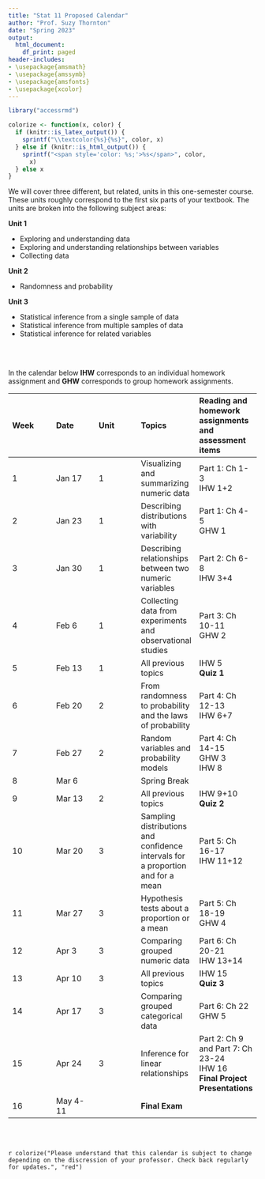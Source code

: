 ```yaml
---
title: "Stat 11 Proposed Calendar"
author: "Prof. Suzy Thornton"
date: "Spring 2023"
output:
  html_document:
    df_print: paged
header-includes:
- \usepackage{amsmath}
- \usepackage{amssymb}
- \usepackage{amsfonts}
- \usepackage{xcolor}
---
```


```r
library("accessrmd")

colorize <- function(x, color) {
  if (knitr::is_latex_output()) {
    sprintf("\\textcolor{%s}{%s}", color, x)
  } else if (knitr::is_html_output()) {
    sprintf("<span style='color: %s;'>%s</span>", color,
      x)
  } else x
}

```



We will cover three different, but related, units in this one-semester course. These units roughly correspond to the first six parts of your textbook. The units are broken into the following subject areas:


**Unit 1**

- Exploring and understanding data 
- Exploring and understanding relationships between variables 
- Collecting data 


**Unit 2**

- Randomness and probability


**Unit 3**

- Statistical inference from a single sample of data 
- Statistical inference from multiple samples of data 
- Statistical inference for related variables 

<br><br>

In the calendar below **IHW** corresponds to an individual homework assignment and **GHW** corresponds to group homework assignments.

|Week |Date |Unit |Topics |Reading and homework assignments and assessment items |
|:--- |:--- |:--- |:--- |:--- |
| 1 | Jan 17 | 1 | Visualizing and summarizing numeric data | Part 1: Ch 1-3 <br> IHW 1+2 |
| 2 | Jan 23 | 1 |  Describing distributions with variability  | Part 1: Ch 4-5 <br> GHW 1  |
| 3 | Jan 30 | 1 |  Describing relationships between two numeric variables | Part 2: Ch 6-8 <br> IHW 3+4 |
| 4 | Feb 6 | 1   | Collecting data from experiments and observational studies | Part 3: Ch 10-11 <br> GHW 2 |
| 5 | Feb 13 | 1  | All previous topics | IHW 5 <br> **Quiz 1** |
| 6 | Feb 20 | 2 |  From randomness to probability and the laws of probability | Part 4: Ch 12-13 <br> IHW 6+7 |
| 7 | Feb 27 | 2 |  Random variables and probability models | Part 4: Ch 14-15 <br> GHW 3 <br> IHW 8 |
| 8 | Mar 6 |   | Spring Break |   | 
| 9 | Mar 13 | 2 |  All previous topics | IHW 9+10 <br> **Quiz 2** |
| 10 | Mar 20 | 3 | Sampling distributions and confidence intervals for a proportion and for a mean | Part 5: Ch 16-17 <br> IHW 11+12 |
| 11 | Mar 27 | 3 | Hypothesis tests about a proportion or a mean | Part 5: Ch 18-19  <br> GHW 4 |
| 12 | Apr 3 | 3 | Comparing grouped numeric data | Part 6: Ch 20-21 <br> IHW 13+14 |
| 13 | Apr 10 | 3 | All previous topics | IHW 15 <br> **Quiz 3** |
| 14 | Apr 17 | 3 | Comparing grouped categorical data | Part 6: Ch 22 <br> GHW 5 |
| 15 | Apr 24 | 3 | Inference for linear relationships | Part 2: Ch 9 and Part 7: Ch 23-24 <br> IHW 16 <br> **Final Project Presentations** |
| 16 |  May 4-11  |  |  **Final Exam** |  |


<br><br>

`r colorize("Please understand that this calendar is subject to change depending on the discression of your professor. Check back regularly for updates.", "red")`



